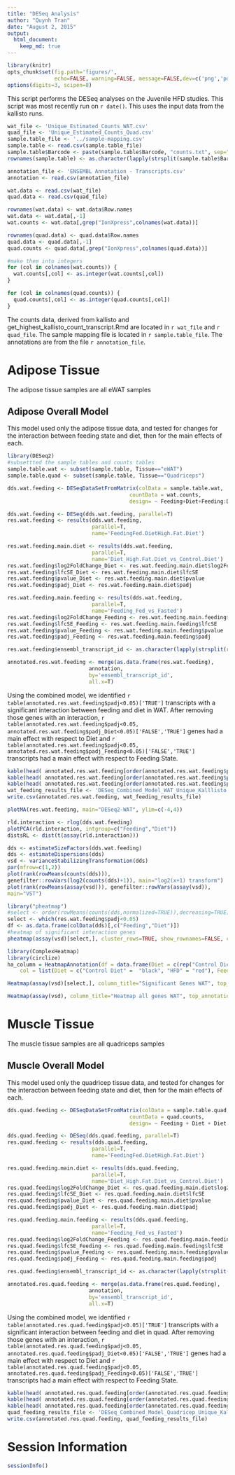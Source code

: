 ```yaml
---
title: "DESeq Analysis"
author: "Quynh Tran"
date: "August 2, 2015"
output:
  html_document:
    keep_md: true
---
```



```r
library(knitr)
opts_chunk$set(fig.path='figures/',
               echo=FALSE, warning=FALSE, message=FALSE,dev=c('png','pdf'))
options(digits=3, scipen=8)
```

This script performs the DESeq analyses on the Juvenile HFD studies.  This script was most recently run on `r date()`.  This uses the input data from the kallisto runs.

```r
wat_file <- 'Unique_Estimated_Counts_WAT.csv'
quad_file <- 'Unique_Estimated_Counts_Quad.csv'
sample.table_file <- '../sample-mapping.csv'
sample.table <- read.csv(sample.table_file)
sample.table$Barcode <- paste(sample.table$Barcode, "counts.txt", sep="-")
rownames(sample.table) <- as.character(lapply(strsplit(sample.table$Barcode, "-"), "[[",1))

annotation_file <- 'ENSEMBL Annotation - Transcripts.csv'
annotation <- read.csv(annotation_file)

wat.data <- read.csv(wat_file)
quad.data <- read.csv(quad_file)

rownames(wat.data) <- wat.data$Row.names
wat.data <- wat.data[,-1]
wat.counts <- wat.data[,grep("IonXpress",colnames(wat.data))]

rownames(quad.data) <- quad.data$Row.names
quad.data <- quad.data[,-1]
quad.counts <- quad.data[,grep("IonXpress",colnames(quad.data))]

#make them into integers
for (col in colnames(wat.counts)) {
  wat.counts[,col] <- as.integer(wat.counts[,col])
}

for (col in colnames(quad.counts)) {
  quad.counts[,col] <- as.integer(quad.counts[,col])
}
```

The counts data, derived from kallisto and get_highest_kallisto_count_transcript.Rmd are located in `r wat_file` and `r quad_file`.  The sample mapping file is located in `r sample.table_file`.  The annotations are from the file `r annotation_file`.


# Adipose Tissue

The adipose tissue samples are all eWAT samples

## Adipose Overall Model

This model used only the adipose tissue data, and tested for changes for the interaction between feeding state and diet, then for the main effects of each.

```r
library(DESeq2)
#subsettted the sample tables and counts tables
sample.table.wat <- subset(sample.table, Tissue=="eWAT")
sample.table.quad <- subset(sample.table, Tissue=="Quadriceps")

dds.wat.feeding <- DESeqDataSetFromMatrix(colData = sample.table.wat,
                                       countData = wat.counts,  
                                       design= ~ Feeding+Diet+Feeding:Diet)

dds.wat.feeding <- DESeq(dds.wat.feeding, parallel=T)
res.wat.feeding <- results(dds.wat.feeding,
                           parallel=T,
                           name='FeedingFed.DietHigh.Fat.Diet')

res.wat.feeding.main.diet <- results(dds.wat.feeding,
                           parallel=T,
                           name='Diet_High.Fat.Diet_vs_Control.Diet')
res.wat.feeding$log2FoldChange_Diet <- res.wat.feeding.main.diet$log2FoldChange
res.wat.feeding$lfcSE_Diet <- res.wat.feeding.main.diet$lfcSE
res.wat.feeding$pvalue_Diet <- res.wat.feeding.main.diet$pvalue
res.wat.feeding$padj_Diet <- res.wat.feeding.main.diet$padj

res.wat.feeding.main.feeding <- results(dds.wat.feeding,
                           parallel=T,
                           name='Feeding_Fed_vs_Fasted')
res.wat.feeding$log2FoldChange_Feeding <- res.wat.feeding.main.feeding$log2FoldChange
res.wat.feeding$lfcSE_Feeding <- res.wat.feeding.main.feeding$lfcSE
res.wat.feeding$pvalue_Feeding <- res.wat.feeding.main.feeding$pvalue
res.wat.feeding$padj_Feeding <- res.wat.feeding.main.feeding$padj

res.wat.feeding$ensembl_transcript_id <- as.character(lapply(strsplit(rownames(res.wat.feeding), "\\."), "[[", 1))

annotated.res.wat.feeding <- merge(as.data.frame(res.wat.feeding), 
                          annotation, 
                          by='ensembl_transcript_id',
                          all.x=T)
```

Using the combined model, we identified `r table(annotated.res.wat.feeding$padj<0.05)['TRUE']` transcripts with a significant interaction between feeding and diet in WAT.  After removing those genes with an interaction, `r table(annotated.res.wat.feeding$padj<0.05, annotated.res.wat.feeding$padj_Diet<0.05)['FALSE','TRUE']` genes had a main effect with respect to Diet and `r table(annotated.res.wat.feeding$padj<0.05, annotated.res.wat.feeding$padj_Feeding<0.05)['FALSE','TRUE']` transcripts had a main effect with respect to Feeding State.

```r
kable(head( annotated.res.wat.feeding[order(annotated.res.wat.feeding$padj_Diet),],5), caption="Top Hits for Effects of Diet")
kable(head( annotated.res.wat.feeding[order(annotated.res.wat.feeding$padj_Feeding),],5), caption="Top Hits for Effects of Feeding")
kable(head( annotated.res.wat.feeding[order(annotated.res.wat.feeding$padj),],5), caption="Top Hits for Interaction between Diet and Feeding")
wat_feeding_results_file <- 'DESeq_Combined_Model_WAT_Unique_Kalllisto.csv'
write.csv(annotated.res.wat.feeding, wat_feeding_results_file)
```

```r
plotMA(res.wat.feeding, main="DESeq2-WAT", ylim=c(-4,4))
```

```r
rld.interaction <- rlog(dds.wat.feeding)
plotPCA(rld.interaction, intgroup=c("Feeding","Diet"))
distsRL <- dist(t(assay(rld.interaction)))

dds <- estimateSizeFactors(dds.wat.feeding)
dds <- estimateDispersions(dds)
vsd <- varianceStabilizingTransformation(dds)
par(mfrow=c(1,2))
plot(rank(rowMeans(counts(dds))),
genefilter::rowVars(log2(counts(dds)+1)), main="log2(x+1) transform")
plot(rank(rowMeans(assay(vsd))), genefilter::rowVars(assay(vsd)),
main="VST")

library("pheatmap")
#select <- order(rowMeans(counts(dds,normalized=TRUE)),decreasing=TRUE)[1:20]
select <- which(res.wat.feeding$padj<0.05)
df <- as.data.frame(colData(dds)[,c("Feeding","Diet")])
#heatmap of significant interaction genes
pheatmap(assay(vsd)[select,], cluster_rows=TRUE, show_rownames=FALSE, cluster_cols=TRUE, annotation_cof=df)

library(ComplexHeatmap)
library(circlize)
ha_column = HeatmapAnnotation(df = data.frame(Diet = c(rep("Control Diet", 10), rep("HFD", 9)), Feeding=c(rep("Fasted", 2), rep("Fed", 2), "Fasted", "Fed", rep("Fasted", 3), "Fed", "Fasted", "Fed", rep("Fasted", 3), rep("Fed", 2), "Fasted", "Fed")), 
    col = list(Diet = c("Control Diet" =  "black", "HFD" = "red"), Feeding=c("Fasted"="Green", "Fed"="Purple")))

Heatmap(assay(vsd)[select,], column_title="Significant Genes WAT", top_annotation = ha_column, show_row_names=FALSE, cluster_columns=FALSE)

Heatmap(assay(vsd), column_title="Heatmap all genes WAT", top_annotation = ha_column, show_row_names=FALSE, cluster_columns=FALSE)
```


# Muscle Tissue

The muscle tissue samples are all quadriceps samples

## Muscle Overall Model

This model used only the quadricep tissue data, and tested for changes for the interaction between feeding state and diet, then for the main effects of each.

```r
dds.quad.feeding <- DESeqDataSetFromMatrix(colData = sample.table.quad,
                                       countData = quad.counts,  
                                       design= ~ Feeding + Diet + Diet:Feeding)

dds.quad.feeding <- DESeq(dds.quad.feeding, parallel=T)
res.quad.feeding <- results(dds.quad.feeding,
                           parallel=T,
                           name='FeedingFed.DietHigh.Fat.Diet')

res.quad.feeding.main.diet <- results(dds.quad.feeding,
                           parallel=T,
                           name='Diet_High.Fat.Diet_vs_Control.Diet')
res.quad.feeding$log2FoldChange_Diet <- res.quad.feeding.main.diet$log2FoldChange
res.quad.feeding$lfcSE_Diet <- res.quad.feeding.main.diet$lfcSE
res.quad.feeding$pvalue_Diet <- res.quad.feeding.main.diet$pvalue
res.quad.feeding$padj_Diet <- res.quad.feeding.main.diet$padj

res.quad.feeding.main.feeding <- results(dds.quad.feeding,
                           parallel=T,
                           name='Feeding_Fed_vs_Fasted')
res.quad.feeding$log2FoldChange_Feeding <- res.quad.feeding.main.feeding$log2FoldChange
res.quad.feeding$lfcSE_Feeding <- res.quad.feeding.main.feeding$lfcSE
res.quad.feeding$pvalue_Feeding <- res.quad.feeding.main.feeding$pvalue
res.quad.feeding$padj_Feeding <- res.quad.feeding.main.feeding$padj

res.quad.feeding$ensembl_transcript_id <- as.character(lapply(strsplit(rownames(res.quad.feeding), "\\."), "[[", 1))

annotated.res.quad.feeding <- merge(as.data.frame(res.quad.feeding), 
                          annotation, 
                          by='ensembl_transcript_id',
                          all.x=T)
```
Using the combined model, we identified `r table(annotated.res.quad.feeding$padj<0.05)['TRUE']` transcripts with a significant interaction between feeding and diet in quad.  After removing those genes with an interaction, `r table(annotated.res.quad.feeding$padj<0.05, annotated.res.quad.feeding$padj_Diet<0.05)['FALSE','TRUE']` genes had a main effect with respect to Diet and `r table(annotated.res.quad.feeding$padj<0.05, annotated.res.quad.feeding$padj_Feeding<0.05)['FALSE','TRUE']` transcripts had a main effect with respect to Feeding State.

```r
kable(head( annotated.res.quad.feeding[order(annotated.res.quad.feeding$padj_Diet),],5), caption="Top Hits for Effects of Diet")
kable(head( annotated.res.quad.feeding[order(annotated.res.quad.feeding$padj_Feeding),],5), caption="Top Hits for Effects of Feeding")
kable(head( annotated.res.quad.feeding[order(annotated.res.quad.feeding$padj),],5), caption="Top Hits for Interaction between Diet and Feeding")
quad_feeding_results_file <- 'DESeq_Combined_Model_Quadricep_Unique_Kalllisto.csv'
write.csv(annotated.res.quad.feeding, quad_feeding_results_file)
```


# Session Information

```r
sessionInfo()
```
